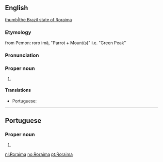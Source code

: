 ==English==
{{wikipedia}}
[[file:Brazil State Roraima.svg|thumb|the Brazil state of Roraima]]

===Etymology===
from Pemon: roro imã, "Parrot + Mount(s)" i.e. "Green Peak"

===Pronunciation===
{{rfp||en|lang=en}}

===Proper noun===
{{en-proper noun}}

# {{place:Brazil/state|en|capital=Boa Vista|region=North Region}}

====Translations====
{{trans-top|state of northern Brazil}}
* Portuguese: {{t+|pt|Roraima|f}}
{{trans-mid}}
{{trans-bottom}}

----

==Portuguese==

===Proper noun===
{{pt-proper noun|m}}

# {{place:Brazil/state|pt|capital=Boa Vista|region=North Region}}

[[nl:Roraima]]
[[no:Roraima]]
[[pt:Roraima]]